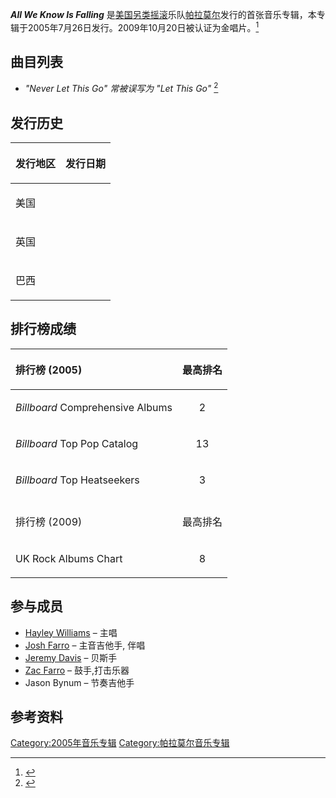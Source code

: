 {{Infobox Album <!-- See Wikipedia:WikiProject Albums -->
| Name        = All We Know Is Falling
| Type        = Studio
| Artist      = [[帕拉莫尔|帕拉莫尔]]
| Cover       = All We Know Is Falling.jpg
| Released    = {{start date|2005|7|26}}<br /><small>(查看 [[#发行历史|发行历史]])</small>
| Recorded    = 2004 - 2005
| Genre       = [[另类摇滚|另类摇滚]]<br />[[情感核|情感核]]
| Length      = 35:47
| Label       = [[Fueled_by_Ramen|Fueled by Ramen]]
| Producer    = James Wisner, Mike Green<ref>{{Cite web |url=http://www.sing365.com/music/lyric.nsf/Paramore-Biography/0D00107A97D880FD482570700024EF1C |title=Sing365 - Paramore Biography |accessdate=2009-10-23 |archive-date=2010-01-22 |archive-url=https://web.archive.org/web/20100122080138/http://www.sing365.com/music/lyric.nsf/paramore-biography/0d00107a97d880fd482570700024ef1c |dead-url=no }}</ref>
| Reviews     = * [[Allmusic|Allmusic]] {{Rating|3.5|5}} [http://www.allmusic.com/album/all-we-know-is-falling-r782745 链接] <br />
* [[Kerrang!|Kerrang!]] {{Rating|2|5}}
* RebelPunk {{Rating|4|5}} [http://rebelpunk.net/content/review.php?id=144 链接]
* TheMusicZine {{Rating|3.5|5}} [http://www.themusiczine.com/album.php?id=71 链接]{{dead link|date=2017年11月 |bot=InternetArchiveBot |fix-attempted=yes }}
* Emotional Punk {{Rating|8|10}} [https://web.archive.org/web/20061013084633/http://www.emotionalpunk.com/cdreview/293/ 链接]
| Last album  = 
| This album  = '''''All We Know Is Falling'''''<br />(2005)
| Next album  = ''[[The_Summer_Tic_EP|The Summer Tic EP]]''<br />(2006)
| Misc        = 
{{Singles
| Name   = All We Know Is Falling
| Type   = Studio
| single 1 = [[Pressure_(Paramore_song)|Pressure]]
| single 1 date = 2005年7月26日
| single 2 = [[Emergency_(song)|Emergency]]
| single 2 date = 2005年10月16日
| single 3 = [[All_We_Know|All We Know]]
| single 3 date = 2006年2月21日
}}
}}


'''''All We Know Is Falling''''' 是[[美国|美国]][[另类摇滚|另类摇滚]]乐队[[帕拉莫尔|帕拉莫尔]]发行的首张音乐专辑，本专辑于2005年7月26日发行。2009年10月20日被认证为金唱片。<ref>{{Cite web |url=http://www.paramore.net/photo/all-we-know-is-gold-records/ |title=存档副本 |access-date=2009-10-23 |archive-url=https://web.archive.org/web/20100110214120/http://www.paramore.net/photo/all-we-know-is-gold-records/ |archive-date=2010-01-10 |dead-url=yes }}</ref>


== 曲目列表 ==
{{tracklist  
| all_writing = [[帕拉莫尔|帕拉莫尔]]  
| headline =    
| title1 = [[All_We_Know|All We Know]]
| note1 = 
| length1 = 3:13
| title2 = [[Pressure|Pressure]]
| note2 = 
| length2 = 3:05
| title3 = [[Emergency|Emergency]]
| note3 = 
| length3 = 4:00
| title4 = Brighter
| note4 = 
| length4 = 3:43 
| title5 = Here We Go Again
| note5 = 
| length5 = 3:46   
| title6 = Never Let This Go* 
| note6 = 
| length6 = 3:40   
| title7 = Whoa
| note7 = 
| length7 = 3:21   
| title8 = Conspiracy
| note8 = 
| length8 = 3:42   
| title9 = Franklin
| note9 = 
| length9 = 3:18   
| title10 = My Heart 
| note10 = 
| length10 = 3:59
}}

{{tracklist  
| all_writing =    
| headline = iTunes 豪华版
| title11 = Pressure
| note11 = Live版本
| length11 = 3:01
| title12 = Here We Go Again
| note12 = Live版本
| length12 = 3:24
| title13 = Pressure
| note13 = [[音乐录像带|MV]]
| length13 = 3:06
| title14 = Emergency
| note14 = [[音乐录像带|MV]]
| length14 = 3:58
| title15 = All We Know
| note15 = [[音乐录像带|MV]]
| length15 = 3:14   
}}

* ''"Never Let This Go" 常被误写为 "Let This Go"'' <ref>{{cite web |url=http://www.nutsie.com/album/All%20We%20Know%20Is%20Falling/2819702 |title=存档副本 |accessdate=2009-10-23 |deadurl=yes |archiveurl=https://web.archive.org/web/20090805121645/http://www.nutsie.com/album/All%20We%20Know%20Is%20Falling/2819702 |archivedate=2009-08-05 }}</ref>


== 发行历史 ==
{| class="wikitable"
|-
! 发行地区
! 发行日期
|-
| 美国
| {{start date|2005|7|26}}
|-
| 英国
| {{start date|2006|4|24}}
|-
| 巴西
| {{start date|2009|6|25}}
|}


== 排行榜成绩 ==
{| class="wikitable"
!align="left"|排行榜 (2005)
!align="center"|最高排名
|-
|align="left"|''Billboard'' Comprehensive Albums 
|align="center"|2
|-
|align="left"|''Billboard'' Top Pop Catalog
|align="center"|13
|-
|align="left"|''Billboard'' Top Heatseekers 
|align="center"|3
|-
|-
!align="left"|排行榜 (2009)
!align="center"|最高排名
|-
|align="left"|UK Rock Albums Chart
|align="center"|8
|}


== 参与成员 ==
* [[Hayley_Williams|Hayley Williams]] – 主唱 
* [[Josh_Farro|Josh Farro]] – 主音吉他手, 伴唱
* [[Jeremy_Davis|Jeremy Davis]] – 贝斯手
* [[Zac_Farro|Zac Farro]] – 鼓手,打击乐器
* Jason Bynum – 节奏吉他手


== 参考资料 ==
{{reflist}}
{{Paramore}}

[[Category:2005年音乐专辑|Category:2005年音乐专辑]]
[[Category:帕拉莫尔音乐专辑|Category:帕拉莫尔音乐专辑]]